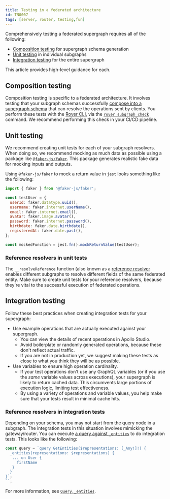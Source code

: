 ```yaml
---
title: Testing in a federated architecture
id: TN0007
tags: [server, router, testing,fun]
---
```


Comprehensively testing a federated supergraph requires all of the following:

- [Composition testing](#composition-testing) for supergraph schema generation
- [Unit testing](#unit-testing) in individual subgraphs
- [Integration testing](#integration-testing) for the entire supergraph

This article provides high-level guidance for each.

## Composition testing

Composition testing is specific to a federated architecture. It involves testing that your subgraph schemas successfully [compose into a supergraph schema](/federation/federated-types/composition/) that can resolve the operations sent by clients. You perform these tests with the [Rover CLI](/rover/), via the [`rover subgraph check`](/rover/commands/subgraphs#subgraph-check) command. We recommend performing this check in your CI/CD pipeline.

## Unit testing

We recommend creating unit tests for each of your subgraph resolvers. When doing so, we recommend mocking as much data as possible using a package like [`@faker-js/faker`](https://www.npmjs.com/package/@faker-js/faker). This package generates realistic fake data for mocking inputs and outputs.

Using `@faker-js/faker` to mock a return value in `jest` looks something like the following:

```js
import { faker } from '@faker-js/faker';

const testUser = {
  userId: faker.datatype.uuid(),
  username: faker.internet.userName(),
  email: faker.internet.email(),
  avatar: faker.image.avatar(),
  password: faker.internet.password(),
  birthdate: faker.date.birthdate(),
  registeredAt: faker.date.past(),
};

const mockedFunction = jest.fn().mockReturnValue(testUser);
```

### Reference resolvers in unit tests

The `__resolveReference` function (also known as a [reference resolver](/federation/entities/#2-define-a-reference-resolver) enables different subgraphs to resolve different fields of the same federated entity. Make sure to create unit tests for your reference resolvers, because they're vital to the successful execution of federated operations.

## Integration testing

Follow these best practices when creating integration tests for your supergraph:

- Use example operations that are actually executed against your supergraph.
  - You can view the details of recent operations in Apollo Studio.
  - Avoid boilerplate or randomly generated operations, because these don't reflect actual traffic.
  - If you are not in production yet, we suggest making these tests as close to what you think they will be as possible.
- Use variables to ensure high operation cardinality.
  - If your test operations don't use any GraphQL variables (or if you use the _same_ variable values across executions), your supergraph is likely to return cached data. This circumvents large portions of execution logic, limiting test effectiveness.
  - By using a variety of operations and variable values, you help make sure that your tests result in minimal cache hits.

### Reference resolvers in integration tests

Depending on your schema, you may not start from the query node in a subgraph. The integration tests in this situation involves mimicking the gateway/router. You can execute [a query against `_entities`](/federation/federation-spec/#resolve-requests-for-entities) to do integration tests. This looks like the following:

```js
const query = `query GetEntities($representations: [_Any!]!) {
  _entities(representations: $representations) {
   ... on User {
     firstName
   }
  }
}`;
``;
```

For more information, see [`Query._entities`](/federation/subgraphs#query_entities).
